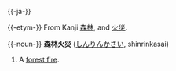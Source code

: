 {{-ja-}}

{{-etym-}}
From Kanji [[森林]], and [[火災]].

{{-noun-}}
'''森林火災''' ([[しんりんかさい]], shinrinkasai)

# A [[forest fire]].